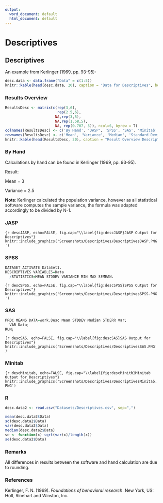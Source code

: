 ```yaml
---
output:
  word_document: default
  html_document: default
---
```

# Descriptives

## Descriptives

An example from Kerlinger (1969, pp. 93-95):


```r
desc.data <- data.frame("Data" = c(1:5))
knitr::kable(head(desc.data, 20), caption = "Data for Descriptives", booktabs = T)
```

### Results Overview {#ResultsDesc}

```r
ResultsDesc <- matrix(c(rep(3,6),
                        rep(2.5,6),
                       NA,rep(3,5),
                       NA,rep(1.58,5),
                       NA, rep(0.707, 5)), ncol=6, byrow = T)
colnames(ResultsDesc) <- c('By Hand', 'JASP', 'SPSS', 'SAS', 'Minitab', 'R')
rownames(ResultsDesc) <- c('Mean', 'Variance', 'Median', 'Standard Deviation', 'SE(Mean)' )
knitr::kable(head(ResultsDesc, 20), caption = "Result Overview Descriptives", booktabs = T)
```

### By Hand {#ByHandDesc}

Calculations by hand can be found in Kerlinger (1969, pp. 93-95).

Result: 

Mean = 3

Variance = 2.5

**Note**: Kerlinger calculated the population variance, however as all statistical software computes the sample variance, the formula was adapted accordingly to be divided by N-1.


### JASP {#jaspDesc}


```{r descJASP, echo=FALSE, fig.cap="\\label{fig:descJASP}JASP Output for Descriptives"}
knitr::include_graphics('Screenshots/Descriptives/DescriptivesJASP.PNG')
```


### SPSS {#spssDesc}

```r
DATASET ACTIVATE DataSet1.
DESCRIPTIVES VARIABLES=Data
  /STATISTICS=MEAN STDDEV VARIANCE MIN MAX SEMEAN.
```


```{r descSPSS, echo=FALSE, fig.cap="\\label{fig:descSPSS}SPSS Output for Descriptives"}
knitr::include_graphics('Screenshots/Descriptives/DescriptivesSPSS.PNG')
```


### SAS {#sasDesc}

```r
PROC MEANS DATA=work.Desc Mean STDDEV Median STDERR Var;
  VAR Data;
RUN;
```


```{r descSAS, echo=FALSE, fig.cap="\\label{fig:descSAS}SAS Output for Descriptives"}
knitr::include_graphics('Screenshots/Descriptives/DescriptivesSAS.PNG')
```


### Minitab {#minitabDesc}

```{r descMinitab, echo=FALSE, fig.cap="\\label{fig:descMinitb}Minitab Output for Descriptives"}
knitr::include_graphics('Screenshots/Descriptives/DescriptivesMinitab.PNG')
```



### R {#rDesc}
```r
desc.data2 <- read.csv("Datasets/Descriptives.csv", sep=",")
```


```r
mean(desc.data2$Data)
sd(desc.data2$Data)
var(desc.data2$Data)
median(desc.data2$Data)
se <- function(x) sqrt(var(x)/length(x))
se(desc.data2$Data)

```


### Remarks {#remarksDesc}

All differences in results between the software and hand calculation are due to rounding.



### References {#refDesc}
Kerlinger, F. N. (1969). *Foundations of behavioral research*. New York, US: Holt, Rinehart and Winston, Inc.
